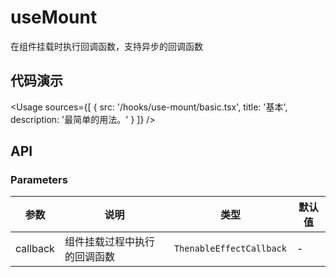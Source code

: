 
# useMount

在组件挂载时执行回调函数，支持异步的回调函数

## 代码演示

<Usage
  sources={[
    {
      src: '/hooks/use-mount/basic.tsx',
      title: '基本',
      description: '最简单的用法。'
    }
  ]}
/>

## API

### Parameters

| 参数     | 说明                         | 类型                     | 默认值 |
| -------- | ---------------------------- | ------------------------ | ------ |
| callback | 组件挂载过程中执行的回调函数 | `ThenableEffectCallback` | -      |
